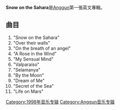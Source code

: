 {{unreferenced|time=2019-04-28T00:21:57+00:00}}
{{Infobox album <!-- See Wikipedia:WikiProject Albums -->
| name       = Snow on the Sahara
| type       = 專輯
| cover      = 200px-Snow on the Sahara.jpg
| artist     = [[Anggun|Anggun]]
| released   = 1998
| recorded   = 1997
| genre      = [[流行|流行]], [[藍調|藍調]]  [[搖滾|搖滾]]
| length     = 
| producer   = Erick Benzi
| reviews    = 
| prev_title = [[Au_Nom_de_la_Lune|Au Nom de la Lune]]
| prev_year  = 1997
| next_title = [[Anggun同名專輯|Anggun同名專輯]]
| next_year  = 1999
}}
'''Snow on the Sahara'''是[[Anggun|Anggun]]第一張英文專輯。

== 曲目 ==
#"Snow on the Sahara" 
#"Over their walls" 
#"On the breath of an angel" 
#"A Rose in the Wind" 
#"My Sensual Mind" 
#"Valparaíso" 
#"Selamanya" 
#"By the Moon" 
#"Dream of Me" 
#"Secret of the Sea" 
#"Life on Mars"

[[Category:1998年音乐专辑|Category:1998年音乐专辑]]
[[Category:Anggun音乐专辑|Category:Anggun音乐专辑]]